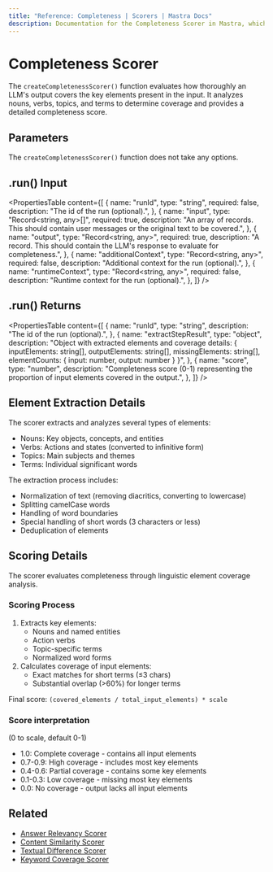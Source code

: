 ```yaml
---
title: "Reference: Completeness | Scorers | Mastra Docs"
description: Documentation for the Completeness Scorer in Mastra, which evaluates how thoroughly LLM outputs cover key elements present in the input.
---
```


# Completeness Scorer

The `createCompletenessScorer()` function evaluates how thoroughly an LLM's output covers the key elements present in the input. It analyzes nouns, verbs, topics, and terms to determine coverage and provides a detailed completeness score.

## Parameters

The `createCompletenessScorer()` function does not take any options.

## .run() Input

<PropertiesTable
  content={[
    {
      name: "runId",
      type: "string",
      required: false,
      description: "The id of the run (optional).",
    },
    {
      name: "input",
      type: "Record<string, any>[]",
      required: true,
      description: "An array of records. This should contain user messages or the original text to be covered.",
    },
    {
      name: "output",
      type: "Record<string, any>",
      required: true,
      description: "A record. This should contain the LLM's response to evaluate for completeness.",
    },
    {
      name: "additionalContext",
      type: "Record<string, any>",
      required: false,
      description: "Additional context for the run (optional).",
    },
    {
      name: "runtimeContext",
      type: "Record<string, any>",
      required: false,
      description: "Runtime context for the run (optional).",
    },
  ]}
/>

## .run() Returns

<PropertiesTable
  content={[
    {
      name: "runId",
      type: "string",
      description: "The id of the run (optional).",
    },
    {
      name: "extractStepResult",
      type: "object",
      description: "Object with extracted elements and coverage details: { inputElements: string[], outputElements: string[], missingElements: string[], elementCounts: { input: number, output: number } }",
    },
    {
      name: "score",
      type: "number",
      description: "Completeness score (0-1) representing the proportion of input elements covered in the output.",
    },
  ]}
/>

## Element Extraction Details

The scorer extracts and analyzes several types of elements:

- Nouns: Key objects, concepts, and entities
- Verbs: Actions and states (converted to infinitive form)
- Topics: Main subjects and themes
- Terms: Individual significant words

The extraction process includes:

- Normalization of text (removing diacritics, converting to lowercase)
- Splitting camelCase words
- Handling of word boundaries
- Special handling of short words (3 characters or less)
- Deduplication of elements

## Scoring Details

The scorer evaluates completeness through linguistic element coverage analysis.

### Scoring Process

1. Extracts key elements:
   - Nouns and named entities
   - Action verbs
   - Topic-specific terms
   - Normalized word forms
2. Calculates coverage of input elements:
   - Exact matches for short terms (≤3 chars)
   - Substantial overlap (>60%) for longer terms

Final score: `(covered_elements / total_input_elements) * scale`

### Score interpretation

(0 to scale, default 0-1)

- 1.0: Complete coverage - contains all input elements
- 0.7-0.9: High coverage - includes most key elements
- 0.4-0.6: Partial coverage - contains some key elements
- 0.1-0.3: Low coverage - missing most key elements
- 0.0: No coverage - output lacks all input elements

## Related

- [Answer Relevancy Scorer](./answer-relevancy)
- [Content Similarity Scorer](./content-similarity)
- [Textual Difference Scorer](./textual-difference)
- [Keyword Coverage Scorer](./keyword-coverage)
